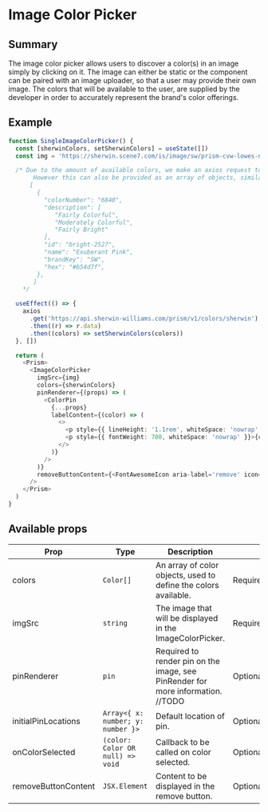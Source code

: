 ---
---

# Image Color Picker

## Summary

The image color picker allows users to discover a color(s) in an image simply by clicking on it. The image can either be static or the component can be paired with an image uploader, so that a user may provide their own image. The colors that will be available to the user, are supplied by the developer in order to accurately represent the brand's color offerings.

## Example

```typescript live
function SingleImageColorPicker() {
  const [sherwinColors, setSherwinColors] = useState([])
  const img = 'https://sherwin.scene7.com/is/image/sw/prism-cvw-lowes-nav-color-collections?fmt=jpg&qlt=95'

  /* Due to the amount of available colors, we make an axios request to get all of our Color data, to pass to the ImageColorPicker.
       However this can also be provided as an array of objects, similar to the following:
      [
        {
          "colorNumber": "6840",
          "description": [
             "Fairly Colorful",
             "Moderately Colorful",
             "Fairly Bright"
          ],
          "id": "bright-2527",
          "name": "Exuberant Pink",
          "brandKey": "SW",
          "hex": "#b54d7f",
        },
       ]
    */

  useEffect(() => {
    axios
      .get('https://api.sherwin-williams.com/prism/v1/colors/sherwin')
      .then((r) => r.data)
      .then((colors) => setSherwinColors(colors))
  }, [])

  return (
    <Prism>
      <ImageColorPicker
        imgSrc={img}
        colors={sherwinColors}
        pinRenderer={(props) => (
          <ColorPin
            {...props}
            labelContent={(color) => (
              <>
                <p style={{ lineHeight: '1.1rem', whiteSpace: 'nowrap' }}>{`${color.brandKey} ${color.colorNumber}`}</p>
                <p style={{ fontWeight: 700, whiteSpace: 'nowrap' }}>{color.name}</p>
              </>
            )}
          />
        )}
        removeButtonContent={<FontAwesomeIcon aria-label='remove' icon={faTrash} style={{ display: 'inline-block' }} />}
      />
    </Prism>
  )
}
```

## Available props

| Prop                | Type                              | Description                                                                     |          |
| ------------------- | --------------------------------- | ------------------------------------------------------------------------------- | -------- |
| colors              | `Color[]`                         | An array of color objects, used to define the colors available.                 | Required |
| imgSrc              | `string`                          | The image that will be displayed in the ImageColorPicker.                       | Required |
| pinRenderer         | `pin`                             | Required to render pin on the image, see PinRender for more information. //TODO | Optional |
| initialPinLocations | `Array<{ x: number; y: number }>` | Default location of pin.                                                        | Optional |
| onColorSelected     | `(color: Color OR null) => void`  | Callback to be called on color selected.                                        | Optional |
| removeButtonContent | `JSX.Element`                     | Content to be displayed in the remove button.                                   | Optional |
